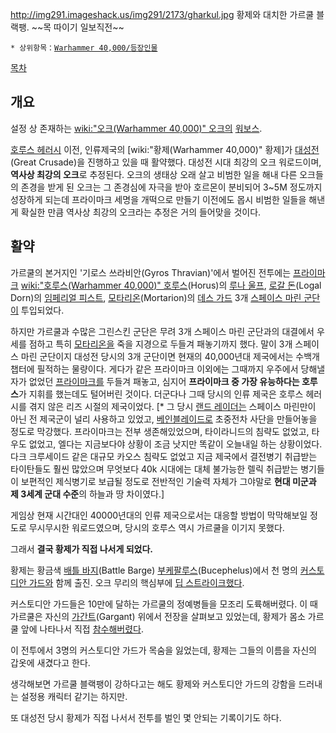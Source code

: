 {{{+1 '''Gharkul Blackfang'''}}}

http://img291.imageshack.us/img291/2173/gharkul.jpg
황제와 대치한 가르쿨 블랙팽. ~~목 따이기 일보직전~~

 * 상위항목：[[Warhammer 40,000/등장인물]]

[[목차]]

== 개요 ==
설정 상 존재하는 [[wiki:"오크(Warhammer 40,000)" 오크]]의 [[워보스]].

[[호루스 헤러시]] 이전, 인류제국의 [wiki:"황제(Warhammer 40,000)" 황제]가 [[대성전]](Great Crusade)을 진행하고 있을 때 활약했다. 대성전 시대 최강의 오크 워로드이며, '''역사상 최강의 오크'''로 추정된다. 오크의 생태상 오래 살고 비범한 일을 해내 다른 오크들의 존경을 받게 된 오크는 그 존경심에 자극을 받아 호르몬이 분비되어 3~5M 정도까지 성장하게 되는데 프라이마크 세명을 개떡으로 만들기 이전에도 몹시 비범한 일들을 해낸게 확실한 만큼 역사상 최강의 오크라는 추정은 거의 들어맞을 것이다.

== 활약 ==
가르쿨의 본거지인 '기로스 쓰라비안(Gyros Thravian)'에서 벌어진 전투에는 [[프라이마크]] [[wiki:"호루스(Warhammer 40,000)" 호루스]](Horus)의 [[루나 울프]], [[로갈 돈]](Logal Dorn)의 [[임페리얼 피스트]], [[모타리온]](Mortarion)의 [[데스 가드]] 3개 [[스페이스 마린 군단]]이 투입되었다.

하지만 가르쿨과 수많은 그린스킨 군단은 무려 3개 스페이스 마린 군단과의 대결에서 우세를 점하고 특히 [[모타리온]]을 죽을 지경으로 두들겨 패놓기까지 했다. 말이 3개 스페이스 마린 군단이지 대성전 당시의 3개 군단이면 현재의 40,000년대 제국에서는 수백개 챕터에 필적하는 물량이다. 게다가 같은 프라이마크 이외에는 그때까지 우주에서 당해낼 자가 없었던 [[프라이마크]]를 두들겨 패놓고, 심지어 '''프라이마크 중 가장 유능하다는 호루스'''가 지휘를 했는데도 털어버린 것이다. 더군다나 그때 당시의 인류 제국은 호루스 헤러시를 겪지 않은 리즈 시절의 제국이었다. [* 그 당시 [[랜드 레이더]]는 스페이스 마린만이 아닌 전 제국군이 널리 사용하고 있었고, [[베인블레이드]]로 초중전차 사단을 만들어놓을 정도로 막강했다. 프라이마크는 전부 생존해있었으며, 타이라니드의 침략도 없었고, 타우도 없었고, 엘다는 지금보다야 상황이 조금 낫지만 똑같이 오늘내일 하는 상황이었다. 다크 크루세이드 같은 대규모 카오스 침략도 없었고 지금 제국에서 결전병기 취급받는 타이탄들도 훨씬 많았으며 무엇보다 40k 시대에는 대체 불가능한 렐릭 취급받는 병기들이 보편적인 제식병기로 보급될 정도로 전반적인 기술력 자체가 그야말로 '''현대 미군과 제 3세계 군대 수준'''의 하늘과 땅 차이였다.]

게임상 현재 시간대인 40000년대의 인류 제국으로서는 대응할 방법이 막막해보일 정도로 무시무시한 워로드였으며, 당시의 호루스 역시 가르쿨을 이기지 못했다.

그래서 '''결국 황제가 직접 나서게 되었다.'''

황제는 황금색 [[배틀 바지]](Battle Barge) [[부케팔루스]](Bucephelus)에서 천 명의 [[커스토디안 가드]]와 함께 출진. 오크 무리의 핵심부에 [[딥 스트라이크]]했다.

커스토디안 가드들은 10만에 달하는 가르쿨의 정예병들을 모조리 도륙해버렸다. 이 때 가르쿨은 자신의 [[가간트]](Gargant) 위에서 전장을 살펴보고 있었는데, 황제가 몸소 가르쿨 앞에 나타나서 직접 [[참수]]해버렸다. 

이 전투에서 3명의 커스토디안 가드가 목숨을 잃었는데, 황제는 그들의 이름을 자신의 갑옷에 새겼다고 한다.

생각해보면 가르쿨 블랙팽이 강하다고는 해도 황제와 커스토디안 가드의 강함을 드러내는 설정용 캐릭터 같기는 하지만.

또 대성전 당시 황제가 직접 나서서 전투를 벌인 몇 안되는 기록이기도 하다.
